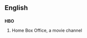 ==English==
{{wikipedia}}
==={{initialism}}===
'''HBO'''
# {{television}} Home Box Office, a movie channel